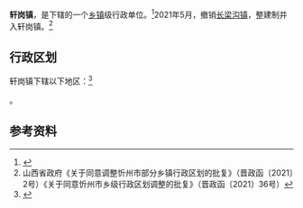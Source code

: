 {{中国乡级行政区|14/09/81/106/000
| 政府驻地 = 轩岗村
}}

'''轩岗镇'''，是{{PRC admin/fullname|14/09/81/106/000|3}}下辖的一个[[乡镇|乡镇]]级行政单位。<ref>{{PRC admin/ref sgc|{{PRC admin/parent|14/09/81/106/000}}}}</ref>2021年5月，撤销[[长梁沟镇|长梁沟镇]]，整建制并入轩岗镇。<ref>山西省政府《关于同意调整忻州市部分乡镇行政区划的批复》（晋政函〔2021〕2号）《关于同意忻州市乡级行政区划调整的批复》（晋政函〔2021〕36号）</ref>

== 行政区划 ==

轩岗镇下辖以下地区：<ref>{{PRC admin/ref sgc|14/09/81/106/000}}</ref>

{{PRC admin/children|14/09/81/106/000}}。

== 参考资料 ==

{{reflist}}

{{PRC admin/navcat|14/09/81/106/000}}